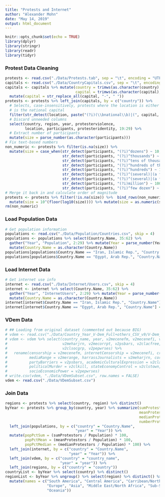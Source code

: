 ```yaml
---
title: "Protests and Internet"
author: "Alexander Mohn"
date: "May 14, 2019"
output: html_document
---
```


```r
knitr::opts_chunk$set(echo = TRUE)
library(dplyr)
library(stringr)
library(readr)
library(tidyr)
```

### Protest Data Cleaning
```r
protests <- read.csv("./Data/Protests.tab", sep = "\t", encoding = "UTF-8")
capitals <- read.csv("./Data/CountryCapitals.csv", sep = "\t", encoding = "UTF-8")
capitals <- capitals %>% mutate(country = trimws(as.character(country), which = "right"),
                                capital = trimws(as.character(capital), which = "right")) %>%
  mutate(capital = str_replace_all(capital, "-", " "))
protests <- protests %>% left_join(capitals, by = c("country")) %>%
  # Selects, case-insensitively, protests where the location is either national or
  # is the national capital
  filter(str_detect(location, paste("(?i)(\\bnational\\b)|(", capital, ")", sep = ""))) %>%
  # Discard unneeded columns
  select(country, region, year, protesterviolence, 
         location, participants, protesteridentity, 19:29) %>%
  # Extract number of participants
  mutate(size = parse_number(as.character(participants)))
# Fix text-based numbers
non_numeric <- protests %>% filter(is.na(size)) %>%
  mutate(size = case_when(str_detect(participants, "(?i)^dozens") ~ 10,
                          str_detect(participants, "(?i)^thousands") ~ 1000,
                          str_detect(participants, "(?i)^tens of thousands") ~ 10000,
                          str_detect(participants, "(?i)^hundreds of thousands") ~ 100000,
                          str_detect(participants, "(?i)^hundreds") ~ 100,
                          str_detect(participants, "(?i)^(several)|(a few) hundred") ~ 100,
                          str_detect(participants, "(?i)^(several)|(a few) thousand") ~ 1000,
                          str_detect(participants, "(?i)million") ~ 1000000,
                          str_detect(participants, "(?i)^few dozen") ~ 10))
# Merge it back in and calculate order of magnitude
protests <- protests %>% filter(!is.na(size)) %>%  bind_rows(non_numeric) %>%
  mutate(size = 10^(floor(log10(size)))) %>% mutate(size = as.numeric(size))
rm(non_numeric)
```

### Load Population Data
```r
# Get population information
populations <- read.csv("./Data/Population/Countries.csv", skip = 4)
populations <- populations %>% select(Country.Name, 35:62) %>%
  gather("Year", "Population", 2:29) %>% mutate(Year = parse_number(Year)) %>%
  mutate(Country.Name = as.character(Country.Name))
populations[populations$Country.Name == "Iran, Islamic Rep.", "Country.Name"] <- "Iran"
populations[populations$Country.Name == "Egypt, Arab Rep.", "Country.Name"] <- "Egypt"
```

### Load Internet Data
```r
# Get internet use info
internet <- read.csv("./Data/Internet/Users.csv", skip = 4)
internet <- internet %>% select(Country.Name, 35:62) %>%
  gather("Year", "InternetUsers", 2:29) %>% mutate(Year = parse_number(Year)) %>%
  mutate(Country.Name = as.character(Country.Name))
internet[internet$Country.Name == "Iran, Islamic Rep.", "Country.Name"] <- "Iran"
internet[internet$Country.Name == "Egypt, Arab Rep.", "Country.Name"] <- "Egypt"
```

### VDem Data
```r
# ## Loading from original dataset (commented out because BIG)
# vdem <- read.csv("./Data/Country_Year_V-Dem_Full+others_CSV_v9/V-Dem_post_1990.csv")
# vdem <- vdem %>% select(country_name, year, v2mecenefm, v2mecenefi, v2mecrit, v2merange, 
#                         v2meharjrn, v2mecorrpt, v2psbars, v2clacfree, v2clkill, v2clstown,
#                         v2clsocgrp, v2pepwrses) %>%
#   rename(censorship = v2mecenefm, internetCensorship = v2mecenefi, critical = v2mecrit, 
#          mediaRange = v2merange, harrassJournalists = v2meharjrn, corrupt = v2mecorrpt,
#          partyBarriers = v2psbars, academicCulturalExpression = v2clacfree, 
#          politicalMurder = v2clkill, stateEconomyControl = v2clstown, socialEquality = v2clsocgrp,
#          socioEconomicPower = v2pepwrses)
# write.csv(vdem, "./Data/VDemSubset.csv", row.names = FALSE)
vdem <- read.csv("./Data/VDemSubset.csv")
```

### Join Data
```r
regions <- protests %>% select(country, region) %>% distinct()
byYear <- protests %>% group_by(country, year) %>% summarize(sumProtestors = sum(size),
                                                             meanProtestors = mean(size),
                                                             medianProtestors = median(size),
                                                             numberProtests = n()) %>%
  left_join(populations, by = c("country" = "Country.Name",
                                "year" = "Year")) %>%
  mutate(popPctSum = (sumProtestors / Population) * 100,
         popPctMean = (meanProtestors / Population) * 100,
         popPctMedian = (medianProtestors / Population) * 100) %>%
  left_join(internet, by = c("country" = "Country.Name",
                             "year" = "Year")) %>%
  left_join(vdem, by = c("country" = "country_name",
                         "year" = "year")) %>%
  left_join(regions, by = c("country" = "country"))
countryList <- byYear %>% select(country) %>% distinct()
regionList <- byYear %>% ungroup() %>% select(region) %>% distinct() %>% arrange(region) %>%
  mutate(names = c("South America", "Central America", "Carribean/North America",
                   "Europe", "Asia", "Middle East/North Africa", "Sub-Saharan Africa",
                   "Oceania"))
```